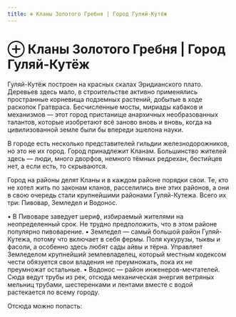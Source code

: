 ```yaml
---
title: ⊕ Кланы Золотого Гребня | Город Гуляй-Кутёж
---
```

# ⊕ Кланы Золотого Гребня | Город Гуляй-Кутёж


Гуляй-Кутёж построен на красных скалах Эридианского плато. Деревьев здесь мало, в строительстве активно применялись пространные корневища подземных растений, добытые в ходе раскопок Гратвраса.
Бесчисленные мосты, мириады кабаков и механизмов — этот город пристанище анархичных необразованных талантов, которые изобретают всё заново вновь и вновь, когда на цивилизованной земле были бы впереди эшелона науки.

В городе есть несколько представителей гильдии железнодорожников, но это не их город. Город принадлежит Кланам. Большинство жителей здесь — люди, много дворфов, немного тёмных редрехан, бестийцев нет, а если есть, то скрываются.

Город на районы делят Кланы и в каждом районе порядки свои. Те, кто не хотел жить по законам кланов, расселились вне этих районов, а они в свою очередь стали крупнейшими районами Гуляй-Кутежа. Всего их три: Пивовар, Земледел и Водонос.

• В Пивоваре заведует шериф, избираемый жителями на неопределенный срок. Не трудно предположить, что в этом районе популярно пивоварение.
• Земледел — самый большой район Гуляй-Кутежа, потому что включает в себя фермы. Поля кукурузы, тыквы и фасоли, а особенно здесь любят сады айвы и тёрна. Управляет Земледелом крупнейший землевладелец, который местным кодексом чести обязуется свои владения не преумножать, пока их не преумножат остальные.
• Водонос — район инженеров-мечтателей. Сюда ведут трубы из рек, отсюда механическая энергия ветряных мельниц трубами, шестеренками и лентами вместе с водой растекается по всему городу.

Отсюда можно попасть:<br/><br/>